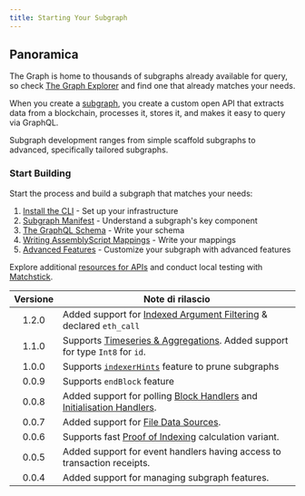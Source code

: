 ```yaml
---
title: Starting Your Subgraph
---
```


## Panoramica

The Graph is home to thousands of subgraphs already available for query, so check [The Graph Explorer](https://thegraph.com/explorer) and find one that already matches your needs.

When you create a [subgraph](/subgraphs/developing/subgraphs/), you create a custom open API that extracts data from a blockchain, processes it, stores it, and makes it easy to query via GraphQL.

Subgraph development ranges from simple scaffold subgraphs to advanced, specifically tailored subgraphs.

### Start Building

Start the process and build a subgraph that matches your needs:

1. [Install the CLI](/subgraphs/developing/creating/install-the-cli/) - Set up your infrastructure
2. [Subgraph Manifest](/subgraphs/developing/creating/subgraph-manifest/) - Understand a subgraph's key component
3. [The GraphQL Schema](/subgraphs/developing/creating/ql-schema/) - Write your schema
4. [Writing AssemblyScript Mappings](/subgraphs/developing/creating/assemblyscript-mappings/) - Write your mappings
5. [Advanced Features](/subgraphs/developing/creating/advanced/) - Customize your subgraph with advanced features

Explore additional [resources for APIs](/subgraphs/developing/creating/graph-ts/README/) and conduct local testing with [Matchstick](/subgraphs/developing/creating/unit-testing-framework/).

| Versione | Note di rilascio                                                                                                                                                         |
| :------: | ------------------------------------------------------------------------------------------------------------------------------------------------------------------------ |
|   1.2.0  | Added support for [Indexed Argument Filtering](/#indexed-argument-filters--topic-filters) & declared `eth_call`                                                          |
|   1.1.0  | Supports [Timeseries & Aggregations](#timeseries-and-aggregations). Added support for type `Int8` for `id`.                                                              |
|   1.0.0  | Supports [`indexerHints`](/developing/creating-a-subgraph/#indexer-hints) feature to prune subgraphs                                                                     |
|   0.0.9  | Supports `endBlock` feature                                                                                                                                              |
|   0.0.8  | Added support for polling [Block Handlers](/developing/creating-a-subgraph/#polling-filter) and [Initialisation Handlers](/developing/creating-a-subgraph/#once-filter). |
|   0.0.7  | Added support for [File Data Sources](/developing/creating-a-subgraph/#file-data-sources).                                                                               |
|   0.0.6  | Supports fast [Proof of Indexing](/indexing/overview/#what-is-a-proof-of-indexing-poi) calculation variant.                                                              |
|   0.0.5  | Added support for event handlers having access to transaction receipts.                                                                                                  |
|   0.0.4  | Added support for managing subgraph features.                                                                                                                            |
